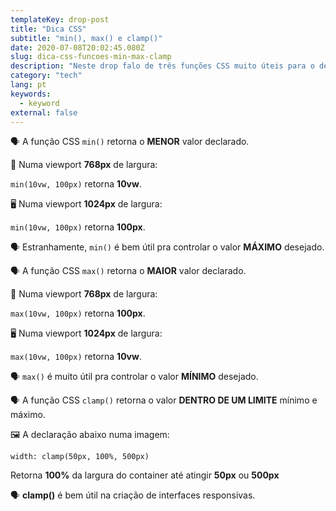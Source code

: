 ```yaml
---
templateKey: drop-post
title: "Dica CSS"
subtitle: "min(), max() e clamp()"
date: 2020-07-08T20:02:45.080Z
slug: dica-css-funcoes-min-max-clamp
description: "Neste drop falo de três funções CSS muito úteis para o desenvolvimento web responsivo/adaptativo."
category: "tech"
lang: pt
keywords:
  - keyword
external: false
---
```



<Drop>

🗣 A função CSS `min()` retorna o **MENOR** valor declarado.

📱 Numa viewport **768px** de largura:

`min(10vw, 100px)` retorna **10vw**.

🖥 Numa viewport **1024px** de largura:

`min(10vw, 100px)` retorna **100px**.

🗣 Estranhamente, `min()` é bem útil pra controlar o valor **MÁXIMO** desejado.

</Drop>

<Drop>

🗣 A função CSS `max()` retorna o **MAIOR** valor declarado.

📱 Numa viewport **768px** de largura:

`max(10vw, 100px)` retorna **100px**.

🖥 Numa viewport **1024px** de largura:

`max(10vw, 100px)` retorna **10vw**.

🗣 `max()` é muito útil pra controlar o valor **MÍNIMO** desejado.

</Drop>

<Drop>

🗣 A função CSS `clamp()` retorna o valor **DENTRO DE UM LIMITE** mínimo e máximo.

🖼 A declaração abaixo numa imagem:

`width: clamp(50px, 100%, 500px)`

Retorna **100%** da largura do container até atingir **50px** ou **500px**

🗣 **clamp()** é bem útil na criação de interfaces responsivas.

</Drop>

